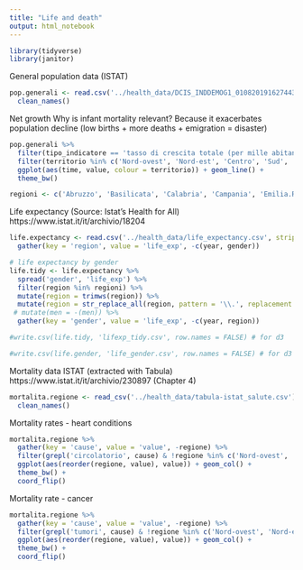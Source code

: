 ```yaml
---
title: "Life and death"
output: html_notebook
---
```


```r
library(tidyverse)
library(janitor)
```


General population data (ISTAT)

```r
pop.generali <- read.csv('../health_data/DCIS_INDDEMOG1_01082019162744398.csv', encoding = 'UTF-8') %>% 
  clean_names()
```


Net growth
Why is infant mortality relevant? Because it exacerbates population decline (low births + more deaths + emigration = disaster)
```r
pop.generali %>% 
  filter(tipo_indicatore == 'tasso di crescita totale (per mille abitanti)') %>% 
  filter(territorio %in% c('Nord-ovest', 'Nord-est', 'Centro', 'Sud', 'Isole')) %>% 
  ggplot(aes(time, value, colour = territorio)) + geom_line() + 
  theme_bw()
```

```r
regioni <- c('Abruzzo', 'Basilicata', 'Calabria', 'Campania', 'Emilia.Romagna', 'Friuli.Venezia.Giulia', 'Lazio', 'Liguria', 'Lombardia', 'Marche', 'Molise', 'Piemonte', 'Puglia', 'Sardegna', 'Sicilia', 'Toscana', 'Trentino.Alto.Adige', 'Umbria', 'Valle.d.Aosta', 'Veneto')
```



Life expectancy (Source: Istat's Health for All)
https://www.istat.it/it/archivio/18204

```r


life.expectancy <- read.csv('../health_data/life_expectancy.csv', strip.white = TRUE) %>% 
  gather(key = 'region', value = 'life_exp', -c(year, gender)) 

# life expectancy by gender
life.tidy <- life.expectancy %>% 
  spread('gender', 'life_exp') %>% 
  filter(region %in% regioni) %>% 
  mutate(region = trimws(region)) %>% 
  mutate(region = str_replace_all(region, pattern = '\\.', replacement = ' ')) %>% 
 # mutate(men = -(men)) %>% 
  gather(key = 'gender', value = 'life_exp', -c(year, region))

#write.csv(life.tidy, 'lifexp_tidy.csv', row.names = FALSE) # for d3

#write.csv(life.gender, 'life_gender.csv', row.names = FALSE) # for d3
```


Mortality data ISTAT (extracted with Tabula)
https://www.istat.it/it/archivio/230897 (Chapter 4)
```r
mortalita.regione <- read_csv('../health_data/tabula-istat_salute.csv') %>% 
  clean_names()
```



Mortality rates - heart conditions
```r
mortalita.regione %>% 
  gather(key = 'cause', value = 'value', -regione) %>% 
  filter(grepl('circolatorio', cause) & !regione %in% c('Nord-ovest', 'Nord-est', 'Centro', 'Sud', 'Isole', 'ITALIA')) %>% 
  ggplot(aes(reorder(regione, value), value)) + geom_col() +
  theme_bw() + 
  coord_flip()
```


Mortality rate - cancer
```r
mortalita.regione %>% 
  gather(key = 'cause', value = 'value', -regione) %>% 
  filter(grepl('tumori', cause) & !regione %in% c('Nord-ovest', 'Nord-est', 'Centro', 'Sud', 'Isole', 'ITALIA')) %>% 
  ggplot(aes(reorder(regione, value), value)) + geom_col() +
  theme_bw() + 
  coord_flip()
```